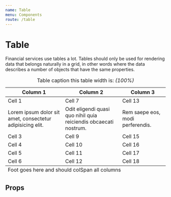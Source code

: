 ```yaml
---
name: Table
menu: Components
route: /table
---
```



# Table

Financial services use tables a lot. Tables should only be used for rendering data that belongs naturally in a grid, in other words where the data describes a number of objects that have the same properties.

<Playground>
	<Table>
		<caption>
			Table caption this table width is: <em>(100%)</em>
		</caption>
		<thead>
			<tr>
				<th scope="col">Column 1</th>
				<th scope="col">Column 2</th>
				<th scope="col">Column 3</th>
			</tr>
		</thead>
		<tbody>
			<tr>
				<td>Cell 1</td>
				<td>Cell 7</td>
				<td>Cell 13</td>
			</tr>
			<tr className="table-highlight">
				<td>Lorem ipsum dolor sit amet, consectetur adipisicing elit.</td>
				<td>Odit eligendi quasi quo nihil quia reiciendis obcaecati nostrum.</td>
				<td>Rem saepe eos, modi perferendis.</td>
			</tr>
			<tr>
				<td>Cell 3</td>
				<td>Cell 9</td>
				<td>Cell 15</td>
			</tr>
			<tr>
				<td>Cell 4</td>
				<td className="table-highlight">Cell 10</td>
				<td className="table-highlight">Cell 16</td>
			</tr>
			<tr>
				<td>Cell 5</td>
				<td>Cell 11</td>
				<td>Cell 17</td>
			</tr>
			<tr>
				<td className="table-highlight">Cell 6</td>
				<td className="table-highlight">Cell 12</td>
				<td className="table-highlight">Cell 18</td>
			</tr>
		</tbody>
		<tfoot>
			<tr>
				<td colSpan="3">Foot goes here and should colSpan all columns</td>
			</tr>
		</tfoot>
	</Table>
</Playground>

## Props

<PropsTable of={Table} />
